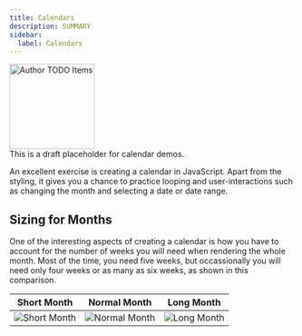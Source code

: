 ```yaml
---
title: Calendars
description: SUMMARY
sidebar:
  label: Calendars
---
```



<Image src={todo} alt="Author TODO Items" class="float-end ml-3" width="150" />
<Aside title="Work-In-Progress (WIP)" type="caution">
    This is a draft placeholder for calendar demos.
</Aside>



An excellent exercise is creating a calendar in JavaScript. Apart from the styling, it gives you a chance to practice looping and user-interactions such as changing the month and selecting a date or date range.

## Sizing for Months

One of the interesting aspects of creating a calendar is how you have to account for the number of weeks you will need when rendering the whole month. Most of the time, you need five weeks, but occassionally you will need only four weeks or as many as six weeks, as shown in this comparison.

| Short Month | Normal Month | Long Month |
|:-----------:|:------------:|:----------:|
| <Image src={short} alt="Short Month" /> | <Image src={normal} alt="Normal Month" /> | <Image src={long} alt="Long Month" /> |


